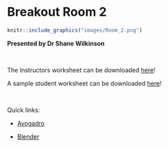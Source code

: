 # Breakout Room 2 {#Room-2}

```r
knitr::include_graphics("images/Room_2.png")
```

**Presented by Dr Shane Wilkinson**

<br>

The Instructors worksheet can be downloaded [here](https://github.com/tjelton/STANSW-Stage-6-Conference-3D-modelling-session-2022/blob/main/Worksheets/Breakout%20Room%202/3D%20Molecule%20Workshop%20Instructions.pdf)!

A sample student worksheet can be downloaded [here](https://github.com/tjelton/STANSW-Stage-6-Conference-3D-modelling-session-2022/blob/main/Worksheets/Breakout%20Room%202/Sample%203D%20Worksheets.docx)!

<br>

Quick links:

- [Avogadro](https://avogadro.cc/)

- [Blender](https://www.blender.org/download/)
